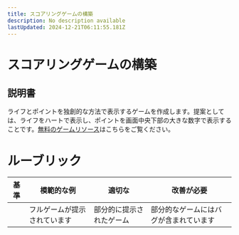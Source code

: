 ```yaml
---
title: スコアリングゲームの構築
description: No description available
lastUpdated: 2024-12-21T06:11:55.181Z
---
```


# スコアリングゲームの構築

## 説明書

ライフとポイントを独創的な方法で表示するゲームを作成します。提案としては、ライフをハートで表示し、ポイントを画面中央下部の大きな数字で表示することです。[無料のゲームリソース](https://www.kenney.nl/)はこちらをご覧ください。

# ルーブリック

| 基準 | 模範的な例              | 適切な                    | 改善が必要          |
| -------- | ---------------------- | --------------------------- | -------------------------- |
|          | フルゲームが提示されています | 部分的に提示されたゲーム | 部分的なゲームにはバグが含まれています |
